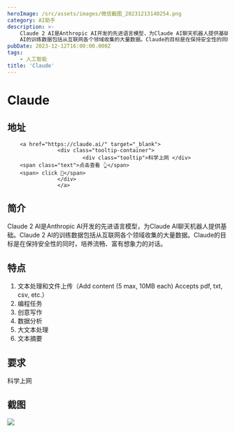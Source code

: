 ```yaml
---
heroImage: /src/assets/images/微信截图_20231213140254.png
category: AI助手
description: >-
    Claude 2 AI是Anthropic AI开发的先进语言模型，为Claude AI聊天机器人提供基础。Claude 2
    AI的训练数据包括从互联网各个领域收集的大量数据。Claude的目标是在保持安全性的同时，培养流畅、富有想象力的对话。
pubDate: 2023-12-12T16:00:00.000Z
tags:
    - 人工智能
title: 'Claude'
---
```


# Claude

## 地址

        <a href="https://claude.ai/" target="_blank">
                    <div class="tooltip-container">
                            <div class="tooltip">科学上网 </div>
        <span class="text">点击查看 👆</span>
        <span> click 👋</span>
                    </div>
                    </a>
## 简介

Claude 2 AI是Anthropic AI开发的先进语言模型，为Claude AI聊天机器人提供基础。Claude 2 AI的训练数据包括从互联网各个领域收集的大量数据。Claude的目标是在保持安全性的同时，培养流畅、富有想象力的对话。

## 特点

1. 文本处理和文件上传（Add content (5 max, 10MB each) Accepts pdf, txt, csv, etc.）
2. 编程任务
3. 创意写作
4. 数据分析
5. 大文本处理
6. 文本摘要

## 要求

科学上网

## 截图

![](/src/assets/images/微信截图_20231213140329.png)
